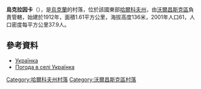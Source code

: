 {{coord|50|6|38|N|36|42|15|E|scale:100000_region:UA|display=title}}

'''烏克拉因卡'''（{{lang-uk|Українка}}），是[[烏克蘭|烏克蘭]]的村落，位於該國東部[[哈爾科夫州|哈爾科夫州]]，由[[沃爾昌斯克區|沃爾昌斯克區]]負責管轄，始建於1912年，面積1.61平方公里，海拔高度136米，2001年人口61，人口密度每平方公里37.9人。

==參考資料==
* [http://w1.c1.rada.gov.ua/pls/z7502/A005?rdat1=09.01.2009&rf7571=32737 Українка]
* [http://weather.in.ua/ua/har'kovskaja/26807 Погода в селі Українка] {{Wayback|url=http://weather.in.ua/ua/har%27kovskaja/26807 |date=20160323040457 }}

{{DEFAULTSORT:Українка}}
[[Category:哈爾科夫州村落|Category:哈爾科夫州村落]]
[[Category:沃爾昌斯克區村落|Category:沃爾昌斯克區村落]]


{{Kharkiv-geo-stub}}
